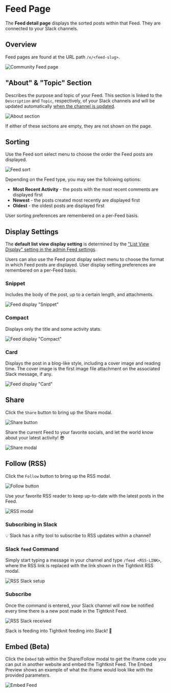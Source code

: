 
# Feed Page

The **Feed detail page** displays the sorted posts within that Feed. They are connected to your Slack channels.

## Overview

Feed pages are found at the URL path `/x/<feed-slug>`.

![Community Feed page](/tightknit-site/feed.png)

## "About" & "Topic" Section

Describes the purpose and topic of your Feed. This section is linked to the `Description` and `Topic`, respectively, of your Slack channels
and will be updated automatically [when the channel is updated](../basics/how-items-sync).

![About section](/tightknit-site/about-section.png)

If either of these sections are empty, they are not shown on the page.

## Sorting

Use the Feed sort select menu to choose the order the Feed posts are displayed.

![Feed sort](/tightknit-site/sorting.png)

Depending on the Feed type, you may see the following options:

- **Most Recent Activity** - the posts with the most recent comments are displayed first
- **Newest** - the posts created most recently are displayed first
- **Oldest** - the oldest posts are displayed first

User sorting preferences are remembered on a per-Feed basis.

## Display Settings

The **default list view display setting** is determined by the ["List View Display" setting in the admin Feed settings](../slack-administration/channel-and-feed-settings).

Users can also use the Feed post display select menu to choose the format in which Feed posts are displayed. User display setting preferences are remembered on a per-Feed basis.

### Snippet

Includes the body of the post, up to a certain length, and attachments.

![Feed display "Snippet"](/tightknit-site/display-snippet.png)

### Compact

Displays only the title and some activity stats.

![Feed display "Compact"](/tightknit-site/display-compact.png)

### Card

Displays the post in a blog-like style, including a cover image and reading time. The cover image is the first image file attachment on the associated Slack message, if any.

![Feed display "Card"](/tightknit-site/display-card.png)

## Share

Click the `Share` button to bring up the Share modal.

![Share button](/tightknit-site/share-button.png)

Share the current Feed to your favorite socials, and let the world know about your latest activity! 😎

![Share modal](/tightknit-site/share-modal.png)

## Follow (RSS)

Click the `Follow` button to bring up the RSS modal.

![Follow button](/tightknit-site/follow-button.png)

Use your favorite RSS reader to keep up-to-date with the latest posts in the Feed.

![RSS modal](/tightknit-site/rss-modal.png)

### Subscribing in Slack

💡 Slack has a nifty tool to subscribe to RSS updates within a channel!

<Steps>

### Slack `feed` Command

Simply start typing a message in your channel and type `/feed <RSS-LINK>`,
where the RSS link is replaced with the link shown in the Tightknit RSS modal.

![RSS Slack setup](/tightknit-site/rss-slack1.png)

### Subscribe

Once the command is entered, your Slack channel will
now be notified every time there is a new post made in the Tightknit Feed.

![RSS Slack received](/tightknit-site/rss-slack2.png)

Slack is feeding into Tightknit feeding into Slack! 🤯

</Steps>

## Embed (Beta)

Click the `Embed` tab within the Share/Follow modal to get the iframe code you can put in another website and embed the Tightknit Feed. The Embed Preview shows an example of what the iframe would look like with the provided parameters.

![Embed Feed](/tightknit-site/embed-tab-feed.png)
